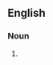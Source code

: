==English==

===Noun===
{{en-noun|?}}

# {{initialism of|[[mean]] [[distance]] [[between]] [[failure]]s|lang=en}}